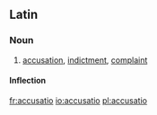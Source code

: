 ==Latin==

===Noun===
{{la-noun|accūsātiō|accusationis|accūsātiōnis|f|third}}

# [[accusation]], [[indictment]], [[complaint]]

====Inflection====
{{la-decl-3rd|accusatio|accūsātiō|accusation|accūsātiōn}}

[[fr:accusatio]]
[[io:accusatio]]
[[pl:accusatio]]
